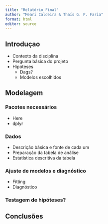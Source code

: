 ```yaml
---
title: "Relatório Final"
author: "Meari Caldeira & Thaís G. P. Faria"
format: html
editor: source
---
```


## Introduçao
- Contexto da disciplina
- Pergunta básica do projeto
- Hipóteses
  - Dags?
  - Modelos escolhidos

## Modelagem
### Pacotes necessários
- Here
- dplyr

### Dados
- Descrição básica e fonte de cada um
- Preparação da tabela de análise
- Estatística descritiva da tabela

### Ajuste de modelos e diagnóstico
- Fitting
- Diagnóstico

### Testagem de hipóteses?

## Conclusões

